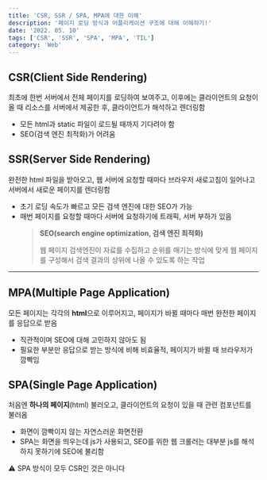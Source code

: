 ```yaml
---
title: 'CSR, SSR / SPA, MPA에 대한 이해'
description: '페이지 로딩 방식과 어플리케이션 구조에 대해 이해하기!'
date: '2022. 05. 10'
tags: ['CSR', 'SSR', 'SPA', 'MPA', 'TIL']
category: 'Web'
---
```


## CSR(Client Side Rendering)

최초에 한번 서버에서 전체 페이지를 로딩하여 보여주고, 이후에는 클라이언트의 요청이 올 때 리소스를 서버에서 제공한 후, 클라이언트가 해석하고 렌더링함

- 모든 html과 static 파일이 로드될 때까지 기다려야 함
- SEO(검색 엔진 최적화)가 어려움

## SSR(Server Side Rendering)

완전한 html 파일을 받아오고, 웹 서버에 요청할 때마다 브라우저 새로고침이 일어나고 서버에서 새로운 페이지를 렌더링함

- 초기 로딩 속도가 빠르고 모든 검색 엔진에 대한 SEO가 가능
- 매번 페이지를 요청할 때마다 서버에 요청하기에 트래픽, 서버 부하가 있음
  > **SEO(search engine optimization, 검색 엔진 최적화)**
  >
  > 웹 페이지 검색엔진이 자료를 수집하고 순위를 매기는 방식에 맞게 웹 페이지를 구성해서 검색 결과의 상위에 나올 수 있도록 하는 작업

---

## MPA(Multiple Page Application)

모든 페이지는 각각의 **html**으로 이루어지고, 페이지가 바뀔 때마다 매번 완전한 페이지를 응답으로 받음

- 직관적이며 SEO에 대해 고민하지 않아도 됨
- 필요한 부분만 응답으로 받는 방식에 비해 비효율적, 페이지가 바뀔 때 브라우저가 깜빡임

## SPA(Single Page Application)

처음엔 **하나의 페이지**(html) 불러오고, 클라이언트의 요청이 있을 때 관련 컴포넌트를 불러옴

- 화면이 깜빡이지 않는 자연스러운 화면전환
- SPA는 화면을 띄우는데 js가 사용되고, SEO를 위한 웹 크롤러는 대부분 js를 해석하지 못하기에 SEO에 불리함

<aside>⚠️ SPA 방식이 모두 CSR인 것은 아니다</aside>
